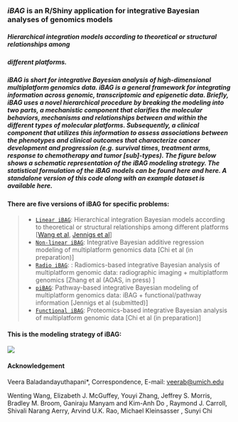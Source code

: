 
###  ***iBAG*** is an R/Shiny application for integrative Bayesian analyses of genomics models

##### Hierarchical integration models according to theoretical or structural relationships among
##### different platforms.
##### iBAG is short for integrative Bayesian analysis of high-dimensional multiplatform genomics data. iBAG is a general framework for integrating information across genomic, transcriptomic and epigenetic data. Briefly, iBAG uses a novel hierarchical procedure by breaking the modeling into two parts, a mechanistic component that clarifies the molecular behaviors, mechanisms and relationships between and within the different types of molecular platforms. Subsequently, a clinical component that utilizes this information to assess associations between the phenotypes and clinical outcomes that characterize cancer development and progression (e.g. survival times, treatment arms, response to chemotherapy and tumor [sub]-types). The figure below shows a schematic representation of the iBAG modeling strategy. The statistical formulation of the iBAG models can be found here and here. A standalone version of this code along with an example dataset is available here.

#### There are five versions of iBAG for specific problems:
> + [`Linear iBAG`](https://github.com/umich-biostatistics): Hierarchical integration Bayesian models according to theoretical or structural relationships among different platforms 
  [[Wang et al](https://www.ncbi.nlm.nih.gov/pubmed/?term=ibag+baladandayuthapani), [Jennigs et al](https://www.ncbi.nlm.nih.gov/pubmed/24053265)]
> + [`Non-linear iBAG`](https://github.com/umich-biostatistics):  Integrative Bayesian additive regression modeling of multiplatform genomics data 
   [Chi et al (in preparation)]
> + [`Radio iBAG`](https://github.com/umich-biostatistics):  : Radiomics-based integrative Bayesian analysis of multiplatform genomic data: radiographic imaging + multiplatform genomics   [Zhang et al (AOAS, in press) ]
> + [`piBAG`](https://github.com/umich-biostatistics): Pathway-based integrative Bayesian modeling of multiplatform genomics data: iBAG + functional/pathway information 
    [Jennigs et al (submitted)]
> + [`Functional iBAG`](https://github.com/umich-biostatistics): Proteomics-based integrative Bayesian analysis of multiplatform genomic data
   [Chi et al (in preparation)]


#### This is the modeling strategy of iBAG:

![](iBAG_Modeling_Strategy.png)  

#### Acknowledgement
  
Veera Baladandayuthapani*, Correspondence, E-mail: <veerab@umich.edu> 
  
Wenting Wang, Elizabeth J. McGuffey, Youyi Zhang, Jeffrey S. Morris, Bradley M. Broom, Ganiraju Manyam and Kim-Anh Do , Raymond J. Carroll, Shivali Narang Aerry, Arvind U.K. Rao, Michael Kleinsasser , Sunyi Chi








